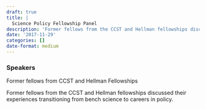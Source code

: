 ```yaml
---
draft: true 
title: |
  Science Policy Fellowship Panel
description: 'Former fellows from the CCST and Hellman fellowships discussed their experiences transitioning from bench science to careers in policy.'
date: '2017-11-29'
categories: []
date-format: medium 
---
```



### Speakers  
Former fellows from CCST and Hellman Fellowships

Former fellows from the CCST and Hellman fellowships discussed their experiences transitioning from bench science to careers in policy.


